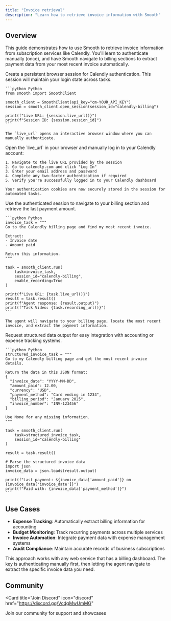 ```yaml
---
title: "Invoice retrieval"
description: "Learn how to retrieve invoice information with Smooth"
---
```


## Overview

This guide demonstrates how to use Smooth to retrieve invoice information from subscription services like Calendly. You'll learn to authenticate manually (once), and have Smooth navigate to billing sections to extract payment data from your most recent invoice automatically.

<Steps>
  <Step title="Launch Authenticated Session">
    Create a persistent browser session for Calendly authentication. This session will maintain your login state across tasks.

    ```python Python
    from smooth import SmoothClient

    smooth_client = SmoothClient(api_key="cm-YOUR_API_KEY")
    session = smooth_client.open_session(session_id="calendly-billing")

    print(f"Live URL: {session.live_url()}")
    print(f"Session ID: {session.session_id}")
    ```

    The `live_url` opens an interactive browser window where you can manually authenticate.
  </Step>
  
  <Step title="Authenticate Manually">
    Open the `live_url` in your browser and manually log in to your Calendly account:

    1. Navigate to the live URL provided by the session
    2. Go to calendly.com and click "Log In"
    3. Enter your email address and password
    4. Complete any two-factor authentication if required
    5. Verify you're successfully logged in to your Calendly dashboard

    Your authentication cookies are now securely stored in the session for automated tasks.
  </Step>
  
  <Step title="Extract Invoice Amount">
    Use the authenticated session to navigate to your billing section and retrieve the last payment amount.

    ```python Python
    invoice_task = """
    Go to the Calendly billing page and find my most recent invoice.
    
    Extract:
    - Invoice date
    - Amount paid
    
    Return this information.
    """

    task = smooth_client.run(
        task=invoice_task,
        session_id="calendly-billing",
        enable_recording=True
    )

    print(f"Live URL: {task.live_url()}")
    result = task.result()
    print(f"Agent response: {result.output}")
    print(f"Task Video: {task.recording_url()}")
    ```

    The agent will navigate to your billing page, locate the most recent invoice, and extract the payment information.
  </Step>

  <Step title="Format for Integration">
    Request structured data output for easy integration with accounting or expense tracking systems.

    ```python Python
    structured_invoice_task = """
    Go to my Calendly billing page and get the most recent invoice details.
    
    Return the data in this JSON format:
    {
      "invoice_date": "YYYY-MM-DD",
      "amount_paid": 12.00,
      "currency": "USD",
      "payment_method": "Card ending in 1234",
      "billing_period": "January 2025",
      "invoice_number": "INV-123456"
    }
    
    Use None for any missing information.
    """

    task = smooth_client.run(
        task=structured_invoice_task,
        session_id="calendly-billing"
    )

    result = task.result()
    
    # Parse the structured invoice data
    import json
    invoice_data = json.loads(result.output)
    
    print(f"Last payment: ${invoice_data['amount_paid']} on {invoice_data['invoice_date']}")
    print(f"Paid with: {invoice_data['payment_method']}")
    ```
  </Step>
</Steps>

## Use Cases

- **Expense Tracking**: Automatically extract billing information for accounting
- **Budget Monitoring**: Track recurring payments across multiple services
- **Invoice Automation**: Integrate payment data with expense management systems
- **Audit Compliance**: Maintain accurate records of business subscriptions

<Note>
  This approach works with any web service that has a billing dashboard. The key is authenticating manually first, then letting the agent navigate to extract the specific invoice data you need.
</Note>

## Community

<Card
  title="Join Discord"
  icon="discord"
  href="https://discord.gg/VcdgMwUmMG"
>
  Join our community for support and showcases
</Card>